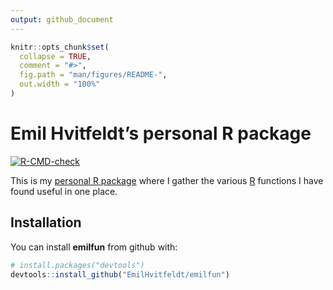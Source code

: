 ```yaml
---
output: github_document
---
```


<!-- README.md is generated from README.Rmd. Please edit that file -->

```r
knitr::opts_chunk$set(
  collapse = TRUE,
  comment = "#>",
  fig.path = "man/figures/README-",
  out.width = "100%"
)
```

# Emil Hvitfeldt's personal R package

<!-- badges: start -->
[![R-CMD-check](https://github.com/EmilHvitfeldt/ehlib/workflows/R-CMD-check/badge.svg)](https://github.com/EmilHvitfeldt/ehlib/actions)
<!-- badges: end -->

This is my [personal R package](https://hilaryparker.com/2013/04/03/personal-r-packages/) where I gather the various [R](https://www.r-project.org/) functions I have found useful in one place. 

## Installation

You can install **emilfun** from github with:

```r
# install.packages("devtools")
devtools::install_github("EmilHvitfeldt/emilfun")
```

